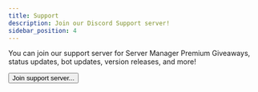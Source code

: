 ```yaml
---
title: Support
description: Join our Discord Support server!
sidebar_position: 4
---
```


You can join our support server for Server Manager Premium Giveaways, status updates, bot updates, version releases, and more!

<div className="pyc-hero__actions">
  <Button link="https://discord.gg/6bCKvP24kb">Join support server...</Button>
</div>

<br/>
